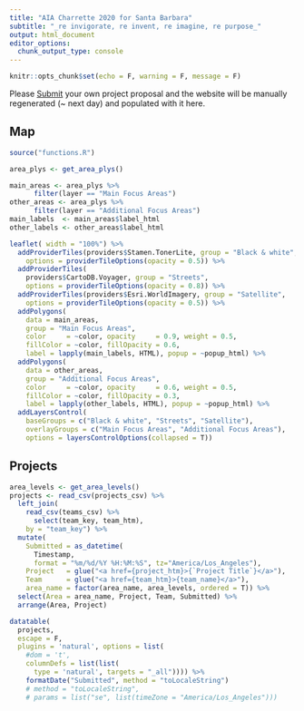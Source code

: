 ```yaml
---
title: "AIA Charrette 2020 for Santa Barbara"
subtitle: "_re invigorate, re invent, re imagine, re purpose_"
output: html_document
editor_options: 
  chunk_output_type: console
---
```


```r
knitr::opts_chunk$set(echo = F, warning = F, message = F)
```

Please [Submit](./submit.html) your own project proposal and the website will be manually regenerated (~ next day) and populated with it here.

## Map

```r
source("functions.R")

area_plys <- get_area_plys()

main_areas <- area_plys %>% 
      filter(layer == "Main Focus Areas")
other_areas <- area_plys %>% 
      filter(layer == "Additional Focus Areas")
main_labels  <- main_areas$label_html
other_labels <- other_areas$label_html

leaflet( width = "100%") %>% 
  addProviderTiles(providers$Stamen.TonerLite, group = "Black & white",
    options = providerTileOptions(opacity = 0.5)) %>% 
  addProviderTiles(
    providers$CartoDB.Voyager, group = "Streets",
    options = providerTileOptions(opacity = 0.8)) %>%
  addProviderTiles(providers$Esri.WorldImagery, group = "Satellite",
    options = providerTileOptions(opacity = 0.5)) %>% 
  addPolygons(
    data = main_areas,
    group = "Main Focus Areas",
    color     = ~color, opacity     = 0.9, weight = 0.5,
    fillColor = ~color, fillOpacity = 0.6,
    label = lapply(main_labels, HTML), popup = ~popup_html) %>%
  addPolygons(
    data = other_areas,
    group = "Additional Focus Areas",
    color     = ~color, opacity     = 0.6, weight = 0.5,
    fillColor = ~color, fillOpacity = 0.3,
    label = lapply(other_labels, HTML), popup = ~popup_html) %>%
  addLayersControl(
    baseGroups = c("Black & white", "Streets", "Satellite"),
    overlayGroups = c("Main Focus Areas", "Additional Focus Areas"),
    options = layersControlOptions(collapsed = T))
```

## Projects

```r
area_levels <- get_area_levels()
projects <- read_csv(projects_csv) %>% 
  left_join(
    read_csv(teams_csv) %>% 
      select(team_key, team_htm),
    by = "team_key") %>% 
  mutate(
    Submitted = as_datetime(
      Timestamp, 
      format = "%m/%d/%Y %H:%M:%S", tz="America/Los_Angeles"),
    Project   = glue("<a href={project_htm}>{`Project Title`}</a>"), 
    Team      = glue("<a href={team_htm}>{team_name}</a>"),
    area_name = factor(area_name, area_levels, ordered = T)) %>% 
  select(Area = area_name, Project, Team, Submitted) %>% 
  arrange(Area, Project)

datatable(
  projects, 
  escape = F,
  plugins = 'natural', options = list(
    #dom = 't',
    columnDefs = list(list(
      type = 'natural', targets = "_all")))) %>% 
    formatDate("Submitted", method = "toLocaleString")
    # method = "toLocaleString",
    # params = list("se", list(timeZone = "America/Los_Angeles")))

```

